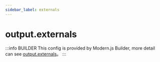 ```yaml
---
sidebar_label: externals
---
```


# output.externals

:::info BUILDER
This config is provided by Modern.js Builder, more detail can see [output.externals](https://modernjs.dev/builder/en/api/config-output.html#output-externals)。
:::


<Main />
